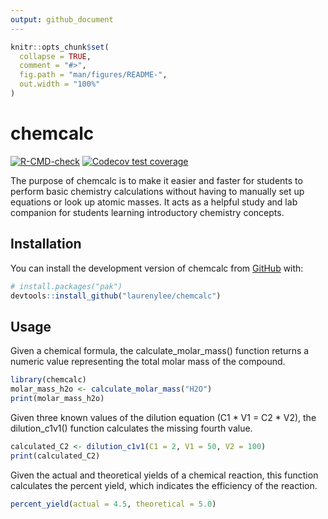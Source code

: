 ```yaml
---
output: github_document
---
```


<!-- README.md is generated from README.Rmd. Please edit that file -->

```r
knitr::opts_chunk$set(
  collapse = TRUE,
  comment = "#>",
  fig.path = "man/figures/README-",
  out.width = "100%"
)
```

# chemcalc

<!-- badges: start -->
[![R-CMD-check](https://github.com/laurenylee/chemcalc/actions/workflows/R-CMD-check.yaml/badge.svg)](https://github.com/laurenylee/chemcalc/actions/workflows/R-CMD-check.yaml)
[![Codecov test coverage](https://codecov.io/gh/laurenylee/chemcalc/graph/badge.svg)](https://app.codecov.io/gh/laurenylee/chemcalc)
<!-- badges: end -->

The purpose of chemcalc is to make it easier and faster for students to perform basic chemistry calculations without having to manually set up equations or look up atomic masses.
It acts as a helpful study and lab companion for students learning introductory chemistry concepts.

## Installation

You can install the development version of chemcalc from [GitHub](https://github.com/) with:

``` r
# install.packages("pak")
devtools::install_github("laurenylee/chemcalc")
```

## Usage
Given a chemical formula, the calculate_molar_mass() function returns a numeric value representing the total molar mass of the compound.

```r
library(chemcalc)
molar_mass_h2o <- calculate_molar_mass("H2O")
print(molar_mass_h2o)
```

Given three known values of the dilution equation (C1 * V1 = C2 * V2), the dilution_c1v1() function calculates the missing fourth value.

```r
calculated_C2 <- dilution_c1v1(C1 = 2, V1 = 50, V2 = 100)
print(calculated_C2)
```

Given the actual and theoretical yields of a chemical reaction, this function calculates the percent yield, which indicates the efficiency of the reaction.

```r
percent_yield(actual = 4.5, theoretical = 5.0)
```
